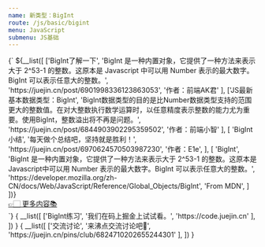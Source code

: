```yaml
---
name: 新类型：BigInt
route: /js/basic/bigint
menu: JavaScript
submenu: JS基础
---
```



<Tabs activeId="1">
  <Tabs.Tab id="1" title="参考资料📖">{`
    ${__list([
      ['BigInt了解一下',
       'BigInt 是一种内置对象，它提供了一种方法来表示大于 2^53-1 的整数。这原本是 Javascript 中可以用 Number 表示的最大数字。BigInt 可以表示任意大的整数。',
       'https://juejin.cn/post/6901998336123863053',
       '作者：前端AK君'
      ],
      ['JS最新基本数据类型：BigInt',
       'BigInt数据类型的目的是比Number数据类型支持的范围更大的整数值。在对大整数执行数学运算时，以任意精度表示整数的能力尤为重要。使用BigInt，整数溢出将不再是问题。',
       'https://juejin.cn/post/6844903902295359502',
       '作者：前端小智'
      ],
      [
        'BigInt小结',
        '每天做个总结吧，坚持就是胜利！',
        'https://juejin.cn/post/6970624570503987230',
        '作者：E1e',
      ],
      [
        'BigInt',
        'BigInt 是一种内置对象，它提供了一种方法来表示大于 2^53-1 的整数。这原本是 Javascript中可以用 Number 表示的最大数字。BigInt 可以表示任意大的整数。',
        'https://developer.mozilla.org/zh-CN/docs/Web/JavaScript/Reference/Global_Objects/BigInt',
        'From MDN',
      ]
    ])}
    <div class="more"><a href="https://juejin.cn/search?query=BigInt" target="_blank">👉🏻 更多内容📚</a></div>
  `}</Tabs.Tab>
  <Tabs.Tab id="2" title="练习题📝">{
    __list([
      ['BigInt练习',
       '我们在码上掘金上试试看。',
       'https://code.juejin.cn'
      ],
    ])
  }</Tabs.Tab>
  <Tabs.Tab id="3" title="交流讨论🔥">{
    __list([
      ['交流讨论',
       '来沸点交流讨论吧💬',
       'https://juejin.cn/pins/club/6824710202655244301'
      ],
    ])
  }</Tabs.Tab>
</Tabs>